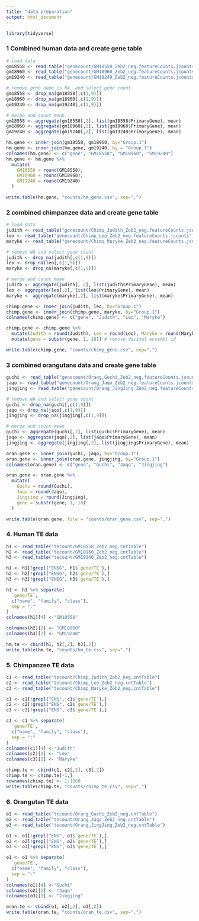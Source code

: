 ```yaml
---
title: "data_preparation"
output: html_document
---
```


```r
library(tidyverse)
```

### 1 Combined human data and create gene table
```r
# load data
gm18558 <- read_table("genecount/GM18558_Zeb2_neg.featureCounts.jcounts")
gm18960 <- read_table("genecount/GM18960_Zeb2_neg.featureCounts.jcounts")
gm19240 <- read_table("genecount/GM19240_Zeb2_neg.featureCounts.jcounts")

# remove gene name is NA, and select gene count
gm18558 <- drop_na(gm18558[,c(1,9)])
gm18960 <- drop_na(gm18960[,c(1,9)])
gm19240 <- drop_na(gm19240[,c(1,9)])

# merge and count mean
gm18558 <- aggregate(gm18558[,2], list(gm18558$PrimaryGene), mean)
gm18960 <- aggregate(gm18960[,2], list(gm18960$PrimaryGene), mean)
gm19240 <- aggregate(gm19240[,2], list(gm19240$PrimaryGene), mean)

hm.gene <- inner_join(gm18558, gm18960, by="Group.1")
hm.gene <- inner_join(hm.gene, gm19240, by = "Group.1")
colnames(hm.gene) <- c("gene", "GM18558", "GM18960", "GM19240")
hm.gene <- hm.gene %>%
  mutate(
    GM18558 = round(GM18558), 
    GM18960 = round(GM18960), 
    GM19240 = round(GM19240)
  )

write.table(hm.gene, "counts/hm_gene.csv", sep=",")
```

### 2 combined chimpanzee data and create gene table
```r
# load data
judith <- read_table("genecount/Chimp_Judith_Zeb2_neg.featureCounts.jcounts")
leo <- read_table("genecount/Chimp_Leo_Zeb2_neg.featureCounts.jcounts")
maryke <- read_table("genecount/Chimp_Maryke_Zeb2_neg.featureCounts.jcounts")

# remove NA and select gene count
judith <- drop_na(judith[,c(1,9)])
leo <- drop_na(leo[,c(1,9)])
maryke <- drop_na(maryke[,c(1,9)])

# merge and count mean
judith <- aggregate(judith[, 2], list(judith$PrimaryGene), mean)
leo <- aggregate(leo[,2], list(leo$PrimaryGene), mean)
maryke <- aggregate(maryke[,2], list(maryke$PrimaryGene), mean)

chimp.gene <- inner_join(judith, leo, by="Group.1")
chimp.gene <- inner_join(chimp.gene, maryke, by="Group.1")
colnames(chimp.gene) <- c("gene", "Judith", "Leo", "Maryke")

chimp.gene <- chimp.gene %>%
  mutate(Judith = round(Judith), Leo = round(Leo), Maryke = round(Maryke)) %>%
  mutate(gene = substr(gene, 1, 18)) # remove decimal ensembl id

write.table(chimp.gene, "counts/chimp_gene.csv", sep=",")
```

### 3 combined orangutans data and create gene table
```r
guchi <- read_table("genecount/Orang_Guchi_Zeb2_neg.featureCounts.jcounts")
jaqo <- read_table("genecount/Orang_Jaqo_Zeb2_neg.featureCounts.jcounts")
jingjing <- read_table("genecount/Orang_JingJing_Zeb2_neg.featureCounts.jcounts")

# remove NA and select gene count
guchi <- drop_na(guchi[,c(1,9)])
jaqo <- drop_na(jaqo[,c(1,9)])
jingjing <- drop_na(jingjing[,c(1,9)])

# merge and count mean
guchi <- aggregate(guchi[,2], list(guchi$PrimaryGene), mean)
jaqo <- aggregate(jaqo[,2], list(jaqo$PrimaryGene), mean)
jingjing <- aggregate(jingjing[,2], list(jingjing$PrimaryGene), mean)

oran.gene <- inner_join(guchi, jaqo, by="Group.1")
oran.gene <- inner_join(oran.gene, jingjing, by="Group.1")
colnames(oran.gene) <- c("gene", "Guchi", "Jaqo", "Jingjing")

oran.gene <- oran.gene %>%
  mutate(
    Guchi = round(Guchi),
    Jaqo = round(Jaqo),
    Jingjing = round(Jingjing),
    gene = substr(gene, 1, 18)
  )

write.table(oran.gene, file = "counts/oran_gene.csv", sep=",")

```

### 4. Human TE data
```r
h1 <- read_table("tecount/GM18558_Zeb2_neg.cntTable")
h2 <- read_table("tecount/GM18960_Zeb2_neg.cntTable")
h3 <- read_table("tecount/GM19240_Zeb2_neg.cntTable")

h1 <- h1[!grepl("ENSG", h1$`gene/TE`),]
h2 <- h2[!grepl("ENSG", h2$`gene/TE`),]
h3 <- h3[!grepl("ENSG", h3$`gene/TE`),]

h1 <- h1 %>% separate(
  `gene/TE`,
  c("name", "family", "class"),
  sep = ":"
)
colnames(h1)[4] <-"GM18558" 

colnames(h2)[2] <- "GM18960"
colnames(h3)[2] <- "GM19240"

hm.te <- cbind(h1, h2[,2], h3[,2])
write.table(hm.te, "counts/hm_te.csv", sep=",")
```

### 5. Chimpanzee TE data
```r
c1 <- read_table("tecount/Chimp_Judith_Zeb2_neg.cntTable")
c2 <- read_table("tecount/Chimp_Leo_Zeb2_neg.cntTable")
c3 <- read_table("tecount/Chimp_Maryke_Zeb2_neg.cntTable")

c1 <- c1[!grepl("ENS", c1$`gene/TE`),]
c2 <- c2[!grepl("ENS", c2$`gene/TE`),]
c3 <- c3[!grepl("ENS", c3$`gene/TE`),]

c1 <- c1 %>% separate(
  `gene/TE`,
  c("name", "family", "class"),
  sep = ":"
)
colnames(c1)[4] <-"Judith" 
colnames(c2)[2] <- "Leo"
colnames(c3)[2] <- "Maryke"

chimp.te <- cbind(c1, c2[,2], c3[,2])
chimp.te <- chimp.te[-1,]
rownames(chimp.te) <- 1:1260
write.table(chimp.te, "counts/chimp_te.csv", sep=",")
```


### 6. Orangutan TE data
```r
o1 <- read_table("tecount/Orang_Guchi_Zeb2_neg.cntTable")
o2 <- read_table("tecount/Orang_Jaqo_Zeb2_neg.cntTable")
o3 <- read_table("tecount/Orang_JingJing_Zeb2_neg.cntTable")

o1 <- o1[!grepl("ENS", o1$`gene/TE`),]
o2 <- o2[!grepl("ENS", o2$`gene/TE`),]
o3 <- o3[!grepl("ENS", o3$`gene/TE`),]

o1 <- o1 %>% separate(
  `gene/TE`,
  c("name", "family", "class"),
  sep = ":"
)
colnames(o1)[4] <-"Guchi" 
colnames(o2)[2] <- "Jaqo"
colnames(o3)[2] <- "Jingjing"

oran.te <- cbind(o1, o2[,2], o3[,2])
write.table(oran.te, "counts/oran_te.csv", sep=",")
```

